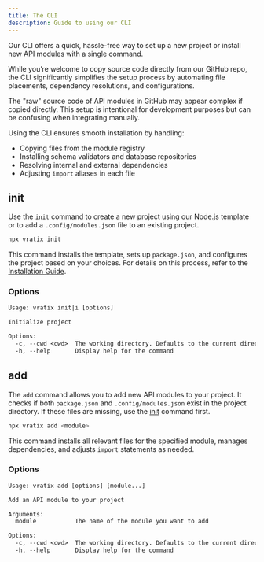 ```yaml
---
title: The CLI
description: Guide to using our CLI
---
```


Our CLI offers a quick, hassle-free way to set up a new project or install new API modules with a single command.

While you’re welcome to copy source code directly from our GitHub repo, the CLI significantly simplifies the setup process by automating file placements, dependency resolutions, and configurations.

The "raw" source code of API modules in GitHub may appear complex if copied directly. This setup is intentional for development purposes but can be confusing when integrating manually.

Using the CLI ensures smooth installation by handling:
- Copying files from the module registry
- Installing schema validators and database repositories
- Resolving internal and external dependencies
- Adjusting `import` aliases in each file

## init

Use the `init` command to create a new project using our Node.js template or to add a `.config/modules.json` file to an existing project.

```bash
npx vratix init
```

This command installs the template, sets up `package.json`, and configures the project based on your choices. For details on this process, refer to the [Installation Guide](/docs/install).

### Options
```txt
Usage: vratix init|i [options]

Initialize project

Options:
  -c, --cwd <cwd>  The working directory. Defaults to the current directory.
  -h, --help       Display help for the command
```

## add

The `add` command allows you to add new API modules to your project. It checks if both `package.json` and `.config/modules.json` exist in the project directory. 
If these files are missing, use the [init](#init) command first.

```bash
npx vratix add <module>
```

This command installs all relevant files for the specified module, manages dependencies, and adjusts `import` statements as needed.

### Options
```txt
Usage: vratix add [options] [module...]

Add an API module to your project

Arguments:
  module           The name of the module you want to add

Options:
  -c, --cwd <cwd>  The working directory. Defaults to the current directory.
  -h, --help       Display help for the command
```